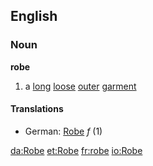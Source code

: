 ==English==
===Noun===
'''robe'''
# a [[long]] [[loose]] [[outer]] [[garment]]
====Translations====
*German: [[Robe]] ''f'' (1)

[[da:Robe]]
[[et:Robe]]
[[fr:robe]]
[[io:Robe]]